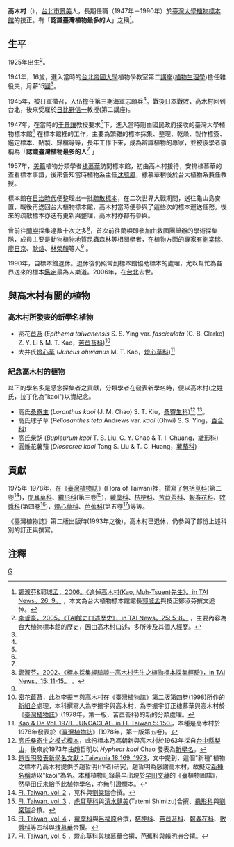 '''高木村'''（{{bd|1925年||2006年|}}），[[台北市|台北市]][[景美|景美]]人，長期任職（1947年－1990年）於[[臺灣大學植物標本館|臺灣大學植物標本館]]的技正。有「'''認識臺灣植物最多的人'''」之稱<ref name="鄭郭">[http://tai.ntu.edu.tw/tai_news.htm 鄭淑芬&郭城孟，2006。《追悼高木村(Kao, Muh-Tsuen)先生》。in TAI News。26: 9。] {{webarchive|url=https://web.archive.org/web/20120625062820/http://tai.ntu.edu.tw/tai_news.htm |date=2012-06-25 }}，本文為台大植物標本館館長[[郭城孟|郭城孟]]與技正鄭淑芬撰文追悼。</ref>。

==生平==

1925年出生<ref name="李">[http://tai.ntu.edu.tw/tai_news.htm 李哲豪，2005。《TAI館史口述歷史》，in TAI News。25: 5-8。] {{webarchive|url=https://web.archive.org/web/20120625062820/http://tai.ntu.edu.tw/tai_news.htm |date=2012-06-25 }}，主要內容為台大植物標本館的歷史，因由高木村口述，多所涉及其個人經歷。</ref>。

1941年，16歲，進入當時的[[台北帝國大學|台北帝國大學]]植物學教室第二[[講座|講座]]([[植物生理學|植物生理學]])擔任雜役夫，月薪15[[圓|圓]]<ref name="李" />。

1945年，被日軍徵召，入伍擔任第三期海軍志願兵<ref name="李" />。戰後日本戰敗，高木村回到台北，後來受雇於[[日比野信一|日比野信一]]教授(第二講座)。

1947年，在當時的[[于景讓|于景讓]]教授要求<ref name="李" />下，進入當時剛由國民政府接收的臺灣大學植物標本館<ref name="鄭郭" /> 在標本館裡的工作，主要為繁雜的標本採集、整理、乾燥、製作標簽、鑑定標本、貼製、歸檔等等，長年工作下來，成為辨識植物的專家，並被後學者敬稱為「'''認識臺灣植物最多的人'''<ref name="鄭郭" /> 」

1957年，[[美國|美籍]]植物分類學者[[棣慕華|棣慕華]]訪問標本館，初由高木村接待，安排棣慕華的查看標本事誼，後來告知當時植物系主任[[沈毓鳳|沈毓鳳]]，棣慕華稍後於台大植物系兼任教授。

標本館在[[臺灣日治時期|日治時代]]便整理出一批[[標本|疏散標本]]，在二次世界大戰期間，送往龜山島安置，戰後再送回台大植物標本館，高木村當時便參與了這些次的標本運送任務。後來的疏散標本亦迭有更新與整理，高木村亦都有參與。

曾前往[[蘭嶼|蘭嶼]]採集達數十次之多<ref name="鄭2002">[http://tai.ntu.edu.tw/tai_news.htm 鄭淑芬，2002。《標本採集經驗談--高木村先生之植物標本採集經驗》，in TAI News。15: 11-15。] {{webarchive|url=https://web.archive.org/web/20120625062820/http://tai.ntu.edu.tw/tai_news.htm |date=2012-06-25 }}。</ref>，首次前往蘭嶼即參加由救國團舉辦的學術採集隊，成員主要是動物植物地質昆蟲森林等相關學者，在植物方面的專家有[[劉棠瑞|劉棠瑞]]、[[廖日京|廖日京]]、[[耿煊|耿煊]]、[[林榮顏|林榮顏]]等人<ref name="鄭2002" /> 。

1990年，自標本館退休。退休後仍照常到標本館協助標本的處理，尤以幫忙為各界送來的標本[[標本|鑑定]]最為人樂道。2006年，在[[台北|台北]]去世。

==與高木村有關的植物==
===高木村所發表的新學名植物===
* 密花[[苦苣苔科|苣苔]] (''Epithema taiwanensis'' S. S. Ying var. ''fasciculata'' (C. B. Clarke) Z. Y. Li & M. T. Kao，[[苦苣苔科|苦苣苔科]])<ref name="苣苔">[http://tai2.ntu.edu.tw/ebook/ebookpage.php?volume=4&book=Fl.%20Taiwan%202nd%20edit.&page=697 密花苣苔]，此為[[李振宇|李振宇]]與高木村在《[[臺灣植物誌|臺灣植物誌]]》第二版第四卷(1998)所作的[[學名|新組合]]處理，本科撰寫人為李振宇與高木村，為李振宇訂正棣慕華與高木村於《[[臺灣植物誌|臺灣植物誌]]》(1978年，第一版，苦苣苔科)的新的分類處理。</ref>
* 大井氏[[燈心草|燈心草]] (''Juncus ohwianus'' M. T. Kao，[[燈心草科|燈心草科]])<ref name="燈心草">[http://tai2.ntu.edu.tw/ebook/ebookpage.php?book=Fl.%20Taiwan&volume=5&page=150 Kao & De Vol. 1978. JUNCACEAE. in Fl. Taiwan 5: 150.]，本種是高木村於1978年發表於《[[臺灣植物誌|臺灣植物誌]]》(1978年，第一版第五卷)。</ref>


===紀念高木村的植物===
以下的學名多是感念採集者之貢獻，分類學者在發表新學名時，便以高木村(之姓氏，拉丁化為"kaoi")以資紀念。

* 高氏[[桑寄生|桑寄生]] (''Loranthus kaoi'' (J. M. Chao) S. T. Kiu，[[桑寄生科|桑寄生科]])<ref name="高氏桑寄生">[http://tai2.ntu.edu.tw/specimen/specimen.php?taiid=040947 高氏桑寄生之模式模本]，此份標本乃馮朝新與高木村於1963年採自[[台中縣|台中縣]][[梨山|梨山]]，後來於1973年由趙哲明以 ''Hyphear kaoi'' Chao 發表為[[學名|新學名]]。</ref> <ref name="趙哲明">[http://tai2.ntu.edu.tw/taiwania/pdf/tai.1973.18.2.169.pdf 趙哲明發表新學名文獻：Taiwania 18:169. 1973]{{dead link|date=2018年5月 |bot=InternetArchiveBot |fix-attempted=yes }}，文中提到，這個"新種"植物之標本乃高木村提供予趙哲明(作者)研究，趙哲明為感謝高木村，故擬定[[學名|新種名稱]]時以"kaoi"為名。本種植物記錄最早出現於[[早田文藏|早田文藏]]的《臺植物圖譜》，然早田氏未給予此植物[[學名|學名]]，亦無[[標本|引證標本]]。</ref>。
* 高氏球子草 (''Peliosanthes teta'' Andrews var. ''kaoi'' (Ohwi) S. S. Ying，[[百合科|百合科]])
* 高氏柴胡 (''Bupleurum kaoi'' T. S. Liu, C. Y. Chao & T. I. Chuang，[[繖形科|繖形科]]) 
* 圓錐花薯蕷 (''Dioscorea kaoi'' Tang S. Liu & T. C. Huang，[[薯蕷科|薯蕷科]])

==貢獻==
1975年-1978年，在《[[臺灣植物誌|臺灣植物誌]]》(Flora of Taiwan)裡，撰寫了包括[[莧科|莧科]](第二卷<ref name="FL12">[http://tai2.ntu.edu.tw/ebook/ebookpage.php?volume=2&book=Fl.%20Taiwan&page=ix Fl. Taiwan, vol. 2] {{Wayback|url=http://tai2.ntu.edu.tw/ebook/ebookpage.php?volume=2&book=Fl.%20Taiwan&page=ix |date=20160305030206 }}，莧科與[[劉棠瑞|劉棠瑞]]合撰。</ref>)，[[虎耳草科|虎耳草科]]、[[繖形科|繖形科]](第三卷<ref name="FL13">[http://tai2.ntu.edu.tw/ebook/ebookpage.php?volume=3&book=Fl.%20Taiwan&page=ix Fl. Taiwan, vol. 3] {{Wayback|url=http://tai2.ntu.edu.tw/ebook/ebookpage.php?volume=3&book=Fl.%20Taiwan&page=ix |date=20160305033436 }}，[[虎耳草科|虎耳草科]]與[[清水健美|清水健美]](Tatemi Shimizu)合撰、[[繖形科|繖形科]]與[[劉棠瑞|劉棠瑞]]合撰。</ref>)，[[蘿藦科|蘿藦科]]、[[桔梗科|桔梗科]]、[[苦苣苔科|苦苣苔科]]、[[報春花科|報春花科]]、[[敗醬科|敗醬科]](第四卷<ref name="FL14">[http://tai2.ntu.edu.tw/ebook/ebookpage.php?volume=4&book=Fl.%20Taiwan&page=ix Fl. Taiwan, vol. 4] {{Wayback|url=http://tai2.ntu.edu.tw/ebook/ebookpage.php?volume=4&book=Fl.%20Taiwan&page=ix |date=20160305033455 }}，[[蘿藦科|蘿藦科]]與[[呂福原|呂福原]]合撰，[[桔梗科|桔梗科]]、[[苦苣苔科|苦苣苔科]]、[[報春花科|報春花科]]、[[敗醬科|敗醬科]]等四科與[[棣慕華|棣慕華]]合撰。</ref>)，[[燈心草科|燈心草科]]、[[芭蕉科|芭蕉科]](第五卷<ref name="FL15">[http://tai2.ntu.edu.tw/ebook/ebookpage.php?volume=5&book=Fl.%20Taiwan&page=viii Fl. Taiwan, vol. 5] {{Wayback|url=http://tai2.ntu.edu.tw/ebook/ebookpage.php?volume=5&book=Fl.%20Taiwan&page=viii |date=20180814170235 }}，[[燈心草科|燈心草科]]與[[棣慕華|棣慕華]]合撰，[[芭蕉科|芭蕉科]]與[[賴明洲|賴明洲]]合撰。</ref>)等等。

《臺灣植物誌》第二版出版時(1993年之後)，高木村已退休，仍參與了部份上述科別的訂正與撰寫。

{{植物命名人|M. T. Kao|高木村}}

==注釋==
{{reflist}}

[[Category:台灣植物學家|G]]